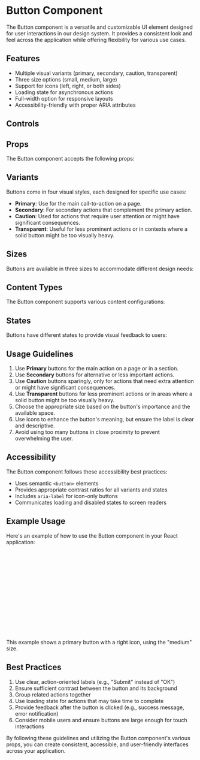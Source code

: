 
<Meta of={ButtonStories} />

# Button Component

The Button component is a versatile and customizable UI element designed for user interactions in our design system. It provides a consistent look and feel across the application while offering flexibility for various use cases.

## Features

-   Multiple visual variants (primary, secondary, caution, transparent)
-   Three size options (small, medium, large)
-   Support for icons (left, right, or both sides)
-   Loading state for asynchronous actions
-   Full-width option for responsive layouts
-   Accessibility-friendly with proper ARIA attributes

## Controls

<Canvas of={ButtonStories.Default} />

<Controls />

## Props

The Button component accepts the following props:

<ArgTypes of={ButtonStories} />

## Variants

Buttons come in four visual styles, each designed for specific use cases:

<Canvas>
	<Story
		of={ButtonStories.Default}
		args={{ variant: 'primary', label: 'Primary' }}
	/>
	<Story
		of={ButtonStories.Default}
		args={{ variant: 'secondary', label: 'Secondary' }}
	/>
	<Story
		of={ButtonStories.Default}
		args={{ variant: 'caution', label: 'Caution' }}
	/>
	<Story
		of={ButtonStories.Default}
		args={{ variant: 'transparent', label: 'Transparent' }}
	/>
</Canvas>

-   **Primary**: Use for the main call-to-action on a page.
-   **Secondary**: For secondary actions that complement the primary action.
-   **Caution**: Used for actions that require user attention or might have significant consequences.
-   **Transparent**: Useful for less prominent actions or in contexts where a solid button might be too visually heavy.

## Sizes

Buttons are available in three sizes to accommodate different design needs:

<Canvas>
	<Story
		of={ButtonStories.Default}
		args={{ size: 'small', label: 'Small' }}
	/>
	<Story
		of={ButtonStories.Default}
		args={{ size: 'medium', label: 'Medium' }}
	/>
	<Story
		of={ButtonStories.Default}
		args={{ size: 'large', label: 'Large' }}
	/>
</Canvas>

## Content Types

The Button component supports various content configurations:

<Canvas>
	<Story
		of={ButtonStories.Default}
		args={{ contentType: 'labelOnly', label: 'Label Only' }}
	/>
	<Story
		of={ButtonStories.Default}
		args={{
			contentType: 'leftIcon',
			label: 'Left Icon',
			leftIcon: ButtonStories.Default.args.leftIcon,
		}}
	/>
	<Story
		of={ButtonStories.Default}
		args={{
			contentType: 'rightIcon',
			label: 'Right Icon',
			rightIcon: ButtonStories.Default.args.rightIcon,
		}}
	/>
	<Story
		of={ButtonStories.Default}
		args={{
			contentType: 'bothIcons',
			label: 'Both Icons',
			leftIcon: ButtonStories.Default.args.leftIcon,
			rightIcon: ButtonStories.Default.args.rightIcon,
		}}
	/>
	<Story
		of={ButtonStories.Default}
		args={{
			contentType: 'iconOnly',
			icon: ButtonStories.Default.args.leftIcon,
			label: 'Icon Only',
		}}
	/>
</Canvas>

## States

Buttons have different states to provide visual feedback to users:

<Canvas>
	<Story of={ButtonStories.Default} args={{ label: 'Default' }} />
	<Story
		of={ButtonStories.Default}
		args={{ label: 'Hover', className: 'hover' }}
	/>
	<Story
		of={ButtonStories.Default}
		args={{ label: 'Active', className: 'active' }}
	/>
	<Story
		of={ButtonStories.Default}
		args={{ label: 'Focus', className: 'focus' }}
	/>
	<Story
		of={ButtonStories.Default}
		args={{ label: 'Disabled', disabled: true }}
	/>
	<Story
		of={ButtonStories.Default}
		args={{ label: 'Loading', loading: true }}
	/>
</Canvas>

## Usage Guidelines

1. Use **Primary** buttons for the main action on a page or in a section.
2. Use **Secondary** buttons for alternative or less important actions.
3. Use **Caution** buttons sparingly, only for actions that need extra attention or might have significant consequences.
4. Use **Transparent** buttons for less prominent actions or in areas where a solid button might be too visually heavy.
5. Choose the appropriate size based on the button's importance and the available space.
6. Use icons to enhance the button's meaning, but ensure the label is clear and descriptive.
7. Avoid using too many buttons in close proximity to prevent overwhelming the user.

## Accessibility

The Button component follows these accessibility best practices:

-   Uses semantic `<button>` elements
-   Provides appropriate contrast ratios for all variants and states
-   Includes `aria-label` for icon-only buttons
-   Communicates loading and disabled states to screen readers

## Example Usage

Here's an example of how to use the Button component in your React application:

```jsx
import { Button } from './Button';
import { ArrowRight } from 'lucide-react';

function ExampleComponent() {
	return (
		<Button
			label='Submit'
			variant='primary'
			size='medium'
			contentType='rightIcon'
			rightIcon={ArrowRight}
			onClick={() => console.log('Button clicked!')}
		/>
	);
}
```

This example shows a primary button with a right icon, using the "medium" size.

## Best Practices

1. Use clear, action-oriented labels (e.g., "Submit" instead of "OK")
2. Ensure sufficient contrast between the button and its background
3. Group related actions together
4. Use loading state for actions that may take time to complete
5. Provide feedback after the button is clicked (e.g., success message, error notification)
6. Consider mobile users and ensure buttons are large enough for touch interactions

By following these guidelines and utilizing the Button component's various props, you can create consistent, accessible, and user-friendly interfaces across your application.
